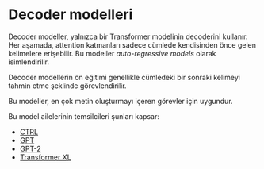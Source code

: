 # Decoder modelleri

<Youtube id="d_ixlCubqQw" />

Decoder modeller, yalnızca bir Transformer modelinin decoderini kullanır. Her aşamada, attention katmanları sadece cümlede kendisinden önce gelen kelimelere erişebilir. Bu modeller *auto-regressive models* olarak isimlendirilir.

Decoder modellerin ön eğitimi genellikle cümledeki bir sonraki kelimeyi tahmin etme şeklinde görevlendirilir.

Bu modeller, en çok metin oluşturmayı içeren görevler için uygundur.

Bu model ailelerinin temsilcileri şunları kapsar:

- [CTRL](https://huggingface.co/transformers/model_doc/ctrl.html)
- [GPT](https://huggingface.co/transformers/model_doc/gpt.html)
- [GPT-2](https://huggingface.co/transformers/model_doc/gpt2.html)
- [Transformer XL](https://huggingface.co/transformers/model_doc/transformerxl.html)
